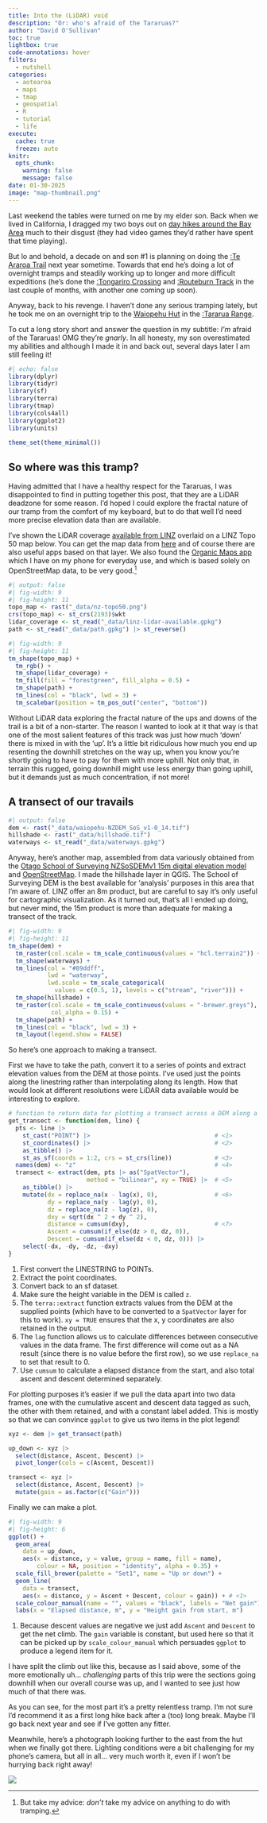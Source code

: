 ```yaml
---
title: Into the (LiDAR) void
description: "Or: who's afraid of the Tararuas?"
author: "David O'Sullivan"
toc: true
lightbox: true
code-annotations: hover
filters: 
  - nutshell
categories:
  - aotearoa
  - maps
  - tmap
  - geospatial
  - R
  - tutorial
  - life
execute:
  cache: true
  freeze: auto
knitr:
  opts_chunk: 
    warning: false
    message: false
date: 01-30-2025
image: "map-thumbnail.png"
---
```


Last weekend the tables were turned on me by my elder son. Back when we lived in California, I dragged my two boys out on [day hikes around the Bay Area](https://southosullivan.com/hiking/the-map) much to their disgust (they had video games they'd rather have spent that time playing). 

But lo and behold, a decade on and son #1 is planning on doing the [:Te Araroa Trail](https://en.wikipedia.org/wiki/Te_Araroa) next year sometime. Towards that end he's doing a lot of overnight tramps and steadily working up to longer and more difficult expeditions (he's done the [:Tongariro Crossing](https://en.wikipedia.org/wiki/Tongariro_Alpine_Crossing) and [:Routeburn Track](https://en.wikipedia.org/wiki/Routeburn_Track) in the last couple of months, with another one coming up soon).

Anyway, back to his revenge. I haven't done any serious tramping lately, but he took me on an overnight trip to the [Waiopehu Hut](https://www.doc.govt.nz/parks-and-recreation/places-to-go/wellington-kapiti/places/tararua-forest-park/things-to-do/huts/waiopehu-hut/) in the [:Tararua Range](https://en.wikipedia.org/wiki/Tararua_Range). 

To cut a long story short and answer the question in my subtitle: _I'm_ afraid of the Tararuas! OMG they're _gnarly_. In all honesty, my son overestimated my abilities and although I made it in and back out, several days later I am still feeling it!

```r
#| echo: false
library(dplyr)
library(tidyr)
library(sf)
library(terra)
library(tmap)
library(cols4all)
library(ggplot2)
library(units)

theme_set(theme_minimal())
```

## So where was this tramp?
Having admitted that I have a healthy respect for the Tararuas, I was disappointed to find in putting together this post, that they are a LiDAR deadzone for some reason. I'd hoped I could explore the fractal nature of our tramp from the comfort of my keyboard, but to do that well I'd need more precise elevation data than are available.

I've shown the LiDAR coverage [available from LINZ](https://linz.maps.arcgis.com/home/item.html?id=c56c4de9202545359b927464dfbe112b) overlaid on a LINZ Topo 50 map below. You can get the map data from [here](https://data.linz.govt.nz/layer/50767-nz-topo50-maps/) and of course there are also useful apps based on that layer. We also found the [Organic Maps app](https://organicmaps.app/) which I have on my phone for everyday use, and which is based solely on OpenStreetMap data, to be very good.^[But take my advice: _don't_ take my advice on anything to do with tramping.]

```r
#| output: false
#| fig-width: 9
#| fig-height: 11
topo_map <- rast("_data/nz-topo50.png")
crs(topo_map) <- st_crs(2193)$wkt
lidar_coverage <- st_read("_data/linz-lidar-available.gpkg")
path <- st_read("_data/path.gpkg") |> st_reverse()
```

```r
#| fig-width: 9
#| fig-height: 11
tm_shape(topo_map) +
  tm_rgb() +
  tm_shape(lidar_coverage) +
  tm_fill(fill = "forestgreen", fill_alpha = 0.5) +
  tm_shape(path) +
  tm_lines(col = "black", lwd = 3) +
  tm_scalebar(position = tm_pos_out("center", "bottom"))
```

Without LiDAR data exploring the fractal nature of the ups and downs of the trail is a bit of a non-starter. The reason I wanted to look at it that way is that one of the most salient features of this track was just how much 'down' there is mixed in with the 'up'. It's a little bit ridiculous how much you end up resenting the downhill stretches on the way up, when you know you're shortly going to have to pay for them with more uphill. Not only that, in terrain this rugged, going downhill might use less energy than going uphill, but it demands just as much concentration, if not more!

## A transect of our travails
```r
#| output: false
dem <- rast("_data/waiopehu-NZDEM_SoS_v1-0_14.tif")
hillshade <- rast("_data/hillshade.tif")
waterways <- st_read("_data/waterways.gpkg")
```

Anyway, here's another map, assembled from data variously obtained from the [Otago School of Surveying NZSoSDEMv1 15m digital elevation model](https://www.otago.ac.nz/surveying/research/geospatial/digital-elevation-model) and [OpenStreetMap](https://www.openstreetmap.org/search?query=waiopehu%20track#map=14/-40.70380/175.36059). I made the hillshade layer in QGIS. The School of Surveying DEM is the best available for 'analysis' purposes in this area that I'm aware of. LINZ offer an 8m product, but are careful to say it's only useful for cartographic visualization. As it turned out, that's all I ended up doing, but never mind, the 15m product is more than adequate for making a transect of the track.

```r
#| fig-width: 9
#| fig-height: 11
tm_shape(dem) +
  tm_raster(col.scale = tm_scale_continuous(values = "hcl.terrain2")) +
  tm_shape(waterways) +
  tm_lines(col = "#89ddff",
           lwd = "waterway",
           lwd.scale = tm_scale_categorical(
             values = c(0.5, 1), levels = c("stream", "river"))) +
  tm_shape(hillshade) +
  tm_raster(col.scale = tm_scale_continuous(values = "-brewer.greys"),
            col_alpha = 0.15) +
  tm_shape(path) +
  tm_lines(col = "black", lwd = 3) +
  tm_layout(legend.show = FALSE)
```

So here's one approach to making a transect.

First we have to take the path, convert it to a series of points and extract elevation values from the DEM at those points. I've used just the points along the linestring rather than interpolating along its length. How that would look at different resolutions were LiDAR data available would be interesting to explore.

```r
# function to return data for plotting a transect across a DEM along a line
get_transect <- function(dem, line) {
  pts <- line |> 
    st_cast("POINT") |>                                   # <1>
    st_coordinates() |>                                   # <2>
    as_tibble() |>
    st_as_sf(coords = 1:2, crs = st_crs(line))            # <3>   
  names(dem) <- "z"                                       # <4>
  transect <- extract(dem, pts |> as("SpatVector"), 
                      method = "bilinear", xy = TRUE) |>  # <5>
    as_tibble() |>
    mutate(dx = replace_na(x - lag(x), 0),                # <6>
           dy = replace_na(y - lag(y), 0),
           dz = replace_na(z - lag(z), 0),
           dxy = sqrt(dx ^ 2 + dy ^ 2),
           distance = cumsum(dxy),                        # <7>
           Ascent = cumsum(if_else(dz > 0, dz, 0)),
           Descent = cumsum(if_else(dz < 0, dz, 0))) |>
    select(-dx, -dy, -dz, -dxy)
}
```
1. First convert the LINESTRING to POINTs.
2. Extract the point coordinates.
3. Convert back to an sf dataset.
4. Make sure the height variable in the DEM is called `z`.
5. The `terra::extract` function extracts values from the DEM at the supplied points (which have to be converted to a `SpatVector` layer for this to work). `xy = TRUE` ensures that the x, y coordinates are also retained in the output.
6. The `lag` function allows us to calculate differences between consecutive values in the data frame. The first difference will come out as a NA result (since there is no value before the first row), so we use `replace_na` to set that result to 0.
7. Use `cumsum` to calculate a elapsed distance from the start, and also total ascent and descent determined separately.

For plotting purposes it's easier if we pull the data apart into two data frames, one with the cumulative ascent and descent data tagged as such, the other with them retained, and with a constant label added. This is mostly so that we can convince `ggplot` to give us two items in the plot legend!

```r
xyz <- dem |> get_transect(path)

up_down <- xyz |> 
  select(distance, Ascent, Descent) |>
  pivot_longer(cols = c(Ascent, Descent))

transect <- xyz |>
  select(distance, Ascent, Descent) |>
  mutate(gain = as.factor(c("Gain")))
```

Finally we can make a plot.

```r
#| fig-width: 9
#| fig-height: 6
ggplot() + 
  geom_area(
    data = up_down, 
    aes(x = distance, y = value, group = name, fill = name),
        colour = NA, position = "identity", alpha = 0.35) +
  scale_fill_brewer(palette = "Set1", name = "Up or down") +
  geom_line(
    data = transect, 
    aes(x = distance, y = Ascent + Descent, colour = gain)) + # <1>
  scale_colour_manual(name = "", values = "black", labels = "Net gain") +
  labs(x = "Elapsed distance, m", y = "Height gain from start, m")
```
1. Because descent values are negative we just add `Ascent` and `Descent` to get the net climb. The `gain` variable is constant, but used here so that it can be picked up by `scale_colour_manual` which persuades `ggplot` to produce a legend item for it.

I have split the climb out like this, because as I said above, some of the more emotionally uh... _challenging_ parts of this trip were the sections going downhill when our overall course was up, and I wanted to see just how much of that there was.

As you can see, for the most part it's a pretty relentless tramp. I'm not sure I'd recommend it as a first long hike back after a (too) long break. Maybe I'll go back next year and see if I've gotten any fitter. 

Meanwhile, here's a photograph looking further to the east from the hut when we finally got there. Lighting conditions were a bit challenging for my phone's camera, but all in all... very much worth it, even if I won't be hurrying back right away!

![](view-from-the-hut.jpg)